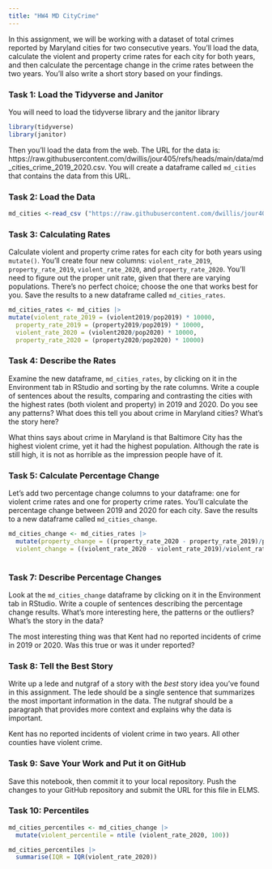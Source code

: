 ```yaml
---
title: "HW4 MD CityCrime"
---
```


In this assignment, we will be working with a dataset of total crimes reported by Maryland cities for two consecutive years. You'll load the data, calculate the violent and property crime rates for each city for both years, and then calculate the percentage change in the crime rates between the two years. You'll also write a short story based on your findings.

### Task 1: Load the Tidyverse and Janitor

You will need to load the tidyverse library and the janitor library

```r
library(tidyverse)
library(janitor)
```

Then you'll load the data from the web. The URL for the data is: https://raw.githubusercontent.com/dwillis/jour405/refs/heads/main/data/md_cities_crime_2019_2020.csv. You will create a dataframe called `md_cities` that contains the data from this URL.

### Task 2: Load the Data

```r
md_cities <-read_csv ("https://raw.githubusercontent.com/dwillis/jour405/refs/heads/main/data/md_cities_crime_2019_2020.csv")
```
### Task 3: Calculating Rates

Calculate violent and property crime rates for each city for both years using `mutate()`. You'll create four new columns: `violent_rate_2019`, `property_rate_2019`, `violent_rate_2020`, and `property_rate_2020`. You'll need to figure out the proper unit rate, given that there are varying populations. There's no perfect choice; choose the one that works best for you. Save the results to a new dataframe called `md_cities_rates`.

```r
md_cities_rates <- md_cities |> 
mutate(violent_rate_2019 = (violent2019/pop2019) * 10000,
  property_rate_2019 = (property2019/pop2019) * 10000,
  violent_rate_2020 = (violent2020/pop2020) * 10000,
  property_rate_2020 = (property2020/pop2020) * 10000)

```

### Task 4: Describe the Rates

Examine the new dataframe, `md_cities_rates`, by clicking on it in the Environment tab in RStudio and sorting by the rate columns. Write a couple of sentences about the results, comparing and contrasting the cities with the highest rates (both violent and property) in 2019 and 2020. Do you see any patterns? What does this tell you about crime in Maryland cities? What's the story here?

What thins says about crime in Maryland is that Baltimore City has the highest violent crime, yet it had the highest population. Although the rate is still high, it is not as horrible as the impression people have of it.


### Task 5: Calculate Percentage Change

Let's add two percentage change columns to your dataframe: one for violent crime rates and one for property crime rates. You'll calculate the percentage change between 2019 and 2020 for each city. Save the results to a new dataframe called `md_cities_change`.

```r
md_cities_change <- md_cities_rates |>
  mutate(property_change = ((property_rate_2020 - property_rate_2019)/property_rate_2020) * 100,
  violent_change = ((violent_rate_2020 - violent_rate_2019)/violent_rate_2020) * 100)
  

```

### Task 7: Describe Percentage Changes

Look at the `md_cities_change` dataframe by clicking on it in the Environment tab in RStudio. Write a couple of sentences describing the percentage change results. What's more interesting here, the patterns or the outliers? What's the story in the data?

The most interesting thing was that Kent had no reported incidents of crime in 2019 or 2020. Was this true or was it under reported?

### Task 8: Tell the Best Story

Write up a lede and nutgraf of a story with the _best_ story idea you've found in this assignment. The lede should be a single sentence that summarizes the most important information in the data. The nutgraf should be a paragraph that provides more context and explains why the data is important.

Kent has no reported incidents of violent crime in two years. All other counties have violent crime. 

### Task 9: Save Your Work and Put it on GitHub

Save this notebook, then commit it to your local repository. Push the changes to your GitHub repository and submit the URL for this file in ELMS.

### Task 10: Percentiles
```r
md_cities_percentiles <- md_cities_change |> 
  mutate(violent_percentile = ntile (violent_rate_2020, 100))

md_cities_percentiles |> 
  summarise(IQR = IQR(violent_rate_2020))
```

